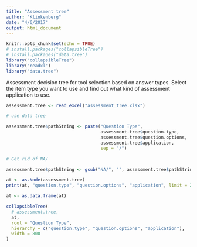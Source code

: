 ```yaml
---
title: "Assessment tree"
author: "Klinkenberg"
date: "4/6/2017"
output: html_document
---
```


```r
knitr::opts_chunk$set(echo = TRUE)
# install.packages("collapsibleTree")
# install.packages("data.tree")
library("collapsibleTree")
library("readxl")
library("data.tree")
```

Assessment decision tree for tool selection based on answer types. Select the item type you want to use and find out what kind of assessment application to use.

```r
assessment.tree <- read_excel("assessment_tree.xlsx")

# use data tree

assessment.tree$pathString <- paste("Question Type", 
                                    assessment.tree$question.type, 
                                    assessment.tree$question.options,
                                    assessment.tree$application,
                                    sep = "/")

# Get rid of NA/

assessment.tree$pathString <- gsub("NA/", "", assessment.tree$pathString)

at <- as.Node(assessment.tree)
print(at, "question.type", "question.options", "application", limit = 20)

at <- as.data.frame(at)

collapsibleTree(
  # assessment.tree,
  at,
  root = "Question Type",
  hierarchy = c("question.type", "question.options", "application"),
  width = 800
)
```

